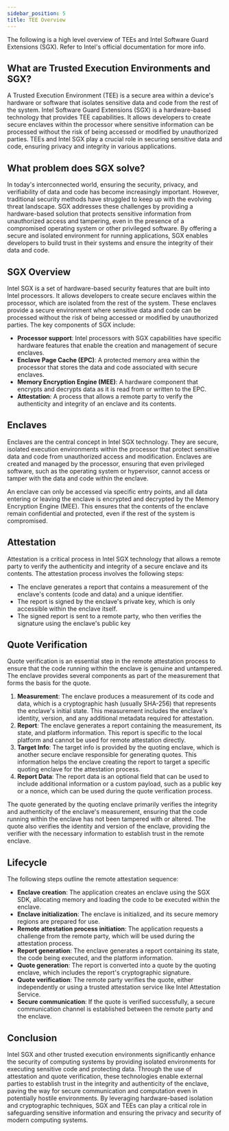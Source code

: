 ```yaml
---
sidebar_position: 5
title: TEE Overview
---
```


The following is a high level overview of TEEs and Intel Software Guard
Extensions (SGX). Refer to Intel's official documentation for more info.

## What are Trusted Execution Environments and SGX?

A Trusted Execution Environment (TEE) is a secure area within a device's
hardware or software that isolates sensitive data and code from the rest of the
system. Intel Software Guard Extensions (SGX) is a hardware-based technology
that provides TEE capabilities. It allows developers to create secure enclaves
within the processor where sensitive information can be processed without the
risk of being accessed or modified by unauthorized parties. TEEs and Intel SGX
play a crucial role in securing sensitive data and code, ensuring privacy and
integrity in various applications.

## What problem does SGX solve?

In today's interconnected world, ensuring the security, privacy, and
verifiability of data and code has become increasingly important. However,
traditional security methods have struggled to keep up with the evolving threat
landscape. SGX addresses these challenges by providing a hardware-based solution
that protects sensitive information from unauthorized access and tampering, even
in the presence of a compromised operating system or other privileged software.
By offering a secure and isolated environment for running applications, SGX
enables developers to build trust in their systems and ensure the integrity of
their data and code.

## SGX Overview

Intel SGX is a set of hardware-based security features that are built into Intel
processors. It allows developers to create secure enclaves within the processor,
which are isolated from the rest of the system. These enclaves provide a secure
environment where sensitive data and code can be processed without the risk of
being accessed or modified by unauthorized parties. The key components of SGX
include:

- **Processor support**: Intel processors with SGX capabilities have specific
  hardware features that enable the creation and management of secure enclaves.
- **Enclave Page Cache (EPC)**: A protected memory area within the processor
  that stores the data and code associated with secure enclaves.
- **Memory Encryption Engine (MEE)**: A hardware component that encrypts and
  decrypts data as it is read from or written to the EPC.
- **Attestation**: A process that allows a remote party to verify the
  authenticity and integrity of an enclave and its contents.

## Enclaves

Enclaves are the central concept in Intel SGX technology. They are secure,
isolated execution environments within the processor that protect sensitive data
and code from unauthorized access and modification. Enclaves are created and
managed by the processor, ensuring that even privileged software, such as the
operating system or hypervisor, cannot access or tamper with the data and code
within the enclave.

An enclave can only be accessed via specific entry points, and all data entering
or leaving the enclave is encrypted and decrypted by the Memory Encryption
Engine (MEE). This ensures that the contents of the enclave remain confidential
and protected, even if the rest of the system is compromised.

## Attestation

Attestation is a critical process in Intel SGX technology that allows a remote
party to verify the authenticity and integrity of a secure enclave and its
contents. The attestation process involves the following steps:

- The enclave generates a report that contains a measurement of the enclave's
  contents (code and data) and a unique identifier.
- The report is signed by the enclave's private key, which is only accessible
  within the enclave itself.
- The signed report is sent to a remote party, who then verifies the signature
  using the enclave's public key

## Quote Verification

Quote verification is an essential step in the remote attestation process to
ensure that the code running within the enclave is genuine and untampered. The
enclave provides several components as part of the measurement that forms the
basis for the quote.

1. **Measurement**: The enclave produces a measurement of its code and data,
   which is a cryptographic hash (usually SHA-256) that represents the enclave's
   initial state. This measurement includes the enclave's identity, version, and
   any additional metadata required for attestation.
2. **Report**: The enclave generates a report containing the measurement, its
   state, and platform information. This report is specific to the local
   platform and cannot be used for remote attestation directly.
3. **Target Info**: The target info is provided by the quoting enclave, which is
   another secure enclave responsible for generating quotes. This information
   helps the enclave creating the report to target a specific quoting enclave
   for the attestation process.
4. **Report Data**: The report data is an optional field that can be used to
   include additional information or a custom payload, such as a public key or a
   nonce, which can be used during the quote verification process.

The quote generated by the quoting enclave primarily verifies the integrity and
authenticity of the enclave's measurement, ensuring that the code running within
the enclave has not been tampered with or altered. The quote also verifies the
identity and version of the enclave, providing the verifier with the necessary
information to establish trust in the remote enclave.

## Lifecycle

The following steps outline the remote attestation sequence:

- **Enclave creation**: The application creates an enclave using the SGX SDK,
  allocating memory and loading the code to be executed within the enclave.
- **Enclave initialization**: The enclave is initialized, and its secure memory
  regions are prepared for use.
- **Remote attestation process initiation**: The application requests a
  challenge from the remote party, which will be used during the attestation
  process.
- **Report generation**: The enclave generates a report containing its state,
  the code being executed, and the platform information.
- **Quote generation**: The report is converted into a quote by the quoting
  enclave, which includes the report's cryptographic signature.
- **Quote verification**: The remote party verifies the quote, either
  independently or using a trusted attestation service like Intel Attestation
  Service.
- **Secure communication**: If the quote is verified successfully, a secure
  communication channel is established between the remote party and the enclave.

## Conclusion

Intel SGX and other trusted execution environments significantly enhance the
security of computing systems by providing isolated environments for executing
sensitive code and protecting data. Through the use of attestation and quote
verification, these technologies enable external parties to establish trust in
the integrity and authenticity of the enclave, paving the way for secure
communication and computation even in potentially hostile environments. By
leveraging hardware-based isolation and cryptographic techniques, SGX and TEEs
can play a critical role in safeguarding sensitive information and ensuring the
privacy and security of modern computing systems.
